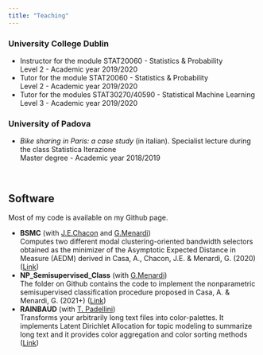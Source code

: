 ```yaml
---
title: "Teaching"
---
```


### University College Dublin 
* Instructor for the module STAT20060 - Statistics & Probability <br>
Level 2 - Academic year 2019/2020
* Tutor for the module STAT20060 - Statistics & Probability <br> 
Level 2 - Academic year 2019/2020
* Tutor for the modules STAT30270/40590 - Statistical Machine Learning <br>
Level 3 - Academic year 2019/2020


### University of Padova
* *Bike sharing in Paris: a case study* (in italian). Specialist lecture during the class Statistica Iterazione <br>
Master degree - Academic year 2018/2019

&nbsp;

## Software
Most of my code is available on my Github page.

* **BSMC** (with [J.E.Chacon](http://matematicas.unex.es/~jechacon/index_eng.htm) and [G.Menardi](https://homes.stat.unipd.it/giovannamenardi/)) <br>
Computes two different modal clustering-oriented bandwidth selectors obtained as the minimizer of the Asymptotic Expected Distance in Measure (AEDM) derived in Casa, A., Chacon, J.E. & Menardi, G. (2020) ([Link](https://github.com/AlessandroCasa/BsMc))
* **NP_Semisupervised_Class** (with [G.Menardi](https://homes.stat.unipd.it/giovannamenardi/)) <br>
The folder on Github contains the code to implement the nonparametric semisupervised classification procedure proposed in Casa, A. & Menardi, G. (2021+) ([Link](https://github.com/AlessandroCasa/NP_SemiSupervised_Class))
* **RAINBAUD** (with [T. Padellini](https://tulliapadellini.github.io/code/)) <br>
Transforms your arbitrarily long text files into color-palettes. It implements Latent Dirichlet Allocation for topic modeling to summarize long text and it provides color aggregation and color sorting methods ([Link](https://github.com/tulliapadellini/rainbaud))
